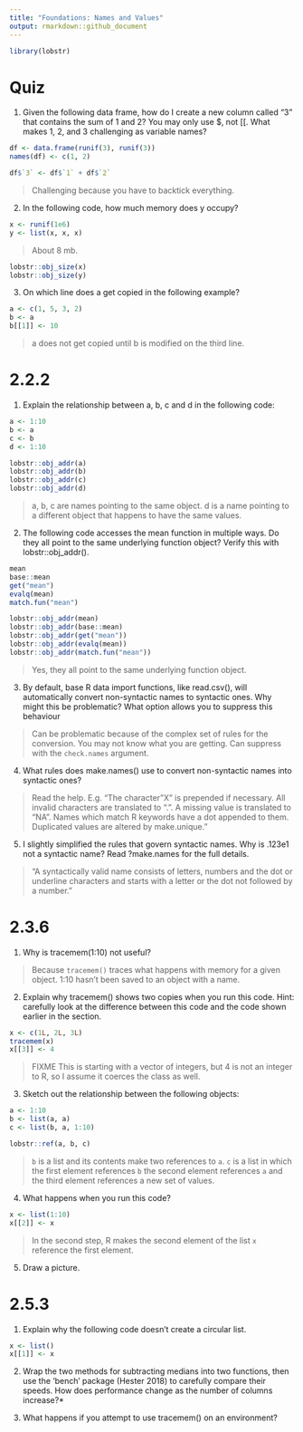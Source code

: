 ```yaml
---
title: "Foundations: Names and Values"
output: rmarkdown::github_document
---
```


```r
library(lobstr)
```

# Quiz

1. Given the following data frame, how do I create a new column called “3” that contains the sum of 1 and 2? You may only use $, not [[. What makes 1, 2, and 3 challenging as variable names?

```r
df <- data.frame(runif(3), runif(3))
names(df) <- c(1, 2)
```

```r
df$`3` <- df$`1` + df$`2`
```

> Challenging because you have to backtick everything.

2. In the following code, how much memory does y occupy?

```r
x <- runif(1e6)
y <- list(x, x, x)
```

> About 8 mb.

```r
lobstr::obj_size(x)
lobstr::obj_size(y)
```

3. On which line does a get copied in the following example?

```r
a <- c(1, 5, 3, 2)
b <- a
b[[1]] <- 10
```

> a does not get copied until b is modified on the third line.

# 2.2.2

1. Explain the relationship between a, b, c and d in the following code:

```r
a <- 1:10
b <- a
c <- b
d <- 1:10
```

```r
lobstr::obj_addr(a)
lobstr::obj_addr(b)
lobstr::obj_addr(c)
lobstr::obj_addr(d)
```

> a, b, c are names pointing to the same object. d is a name pointing to a different object that happens to have the same values. 

2. The following code accesses the mean function in multiple ways. Do they all point to the same underlying function object? Verify this with lobstr::obj_addr().

```r
mean
base::mean
get("mean")
evalq(mean)
match.fun("mean")
```

```r
lobstr::obj_addr(mean)
lobstr::obj_addr(base::mean)
lobstr::obj_addr(get("mean"))
lobstr::obj_addr(evalq(mean))
lobstr::obj_addr(match.fun("mean"))
```

> Yes, they all point to the same underlying function object.

3. By default, base R data import functions, like read.csv(), will automatically convert non-syntactic names to syntactic ones. Why might this be problematic? What option allows you to suppress this behaviour

> Can be problematic because of the complex set of rules for the conversion. You may not know what you are getting. Can suppress with the `check.names` argument.

4. What rules does make.names() use to convert non-syntactic names into syntactic ones?

> Read the help. E.g. "The character "X" is prepended if necessary. All invalid characters are translated to ".". A missing value is translated to "NA". Names which match R keywords have a dot appended to them. Duplicated values are altered by make.unique."

5. I slightly simplified the rules that govern syntactic names. Why is .123e1 not a syntactic name? Read ?make.names for the full details.

> "A syntactically valid name consists of letters, numbers and the dot or underline characters and starts with a letter or the dot not followed by a number."

# 2.3.6

1. Why is tracemem(1:10) not useful?

> Because `tracemem()` traces what happens with memory for a given object. 1:10 hasn't been saved to an object with a name.

2. Explain why tracemem() shows two copies when you run this code. Hint: carefully look at the difference between this code and the code shown earlier in the section.

```r
x <- c(1L, 2L, 3L)
tracemem(x)
x[[3]] <- 4
```

> FIXME This is starting with a vector of integers, but 4 is not an integer to R, so I assume it coerces the class as well.

3. Sketch out the relationship between the following objects:

```r
a <- 1:10
b <- list(a, a)
c <- list(b, a, 1:10)
```

```r
lobstr::ref(a, b, c)
```

> `b` is a list and its contents make two references to `a`.
> `c` is a list in which the first element references `b` the second element references `a` and the third element references a new set of values.

4. What happens when you run this code?

```r
x <- list(1:10)
x[[2]] <- x
```

> In the second step, R makes the second element of the list `x` reference the first element.

5. Draw a picture.

# 2.5.3

1. Explain why the following code doesn’t create a circular list.

```r
x <- list()
x[[1]] <- x
```

2. Wrap the two methods for subtracting medians into two functions, then use the ‘bench’ package (Hester 2018) to carefully compare their speeds. How does performance change as the number of columns increase?*

3. What happens if you attempt to use tracemem() on an environment?

